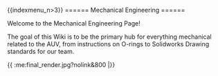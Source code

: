\{\{indexmenu_n\>3\}\}
====== Mechanical Engineering ======

Welcome to the Mechanical Engineering Page!

The goal of this Wiki is to be the primary hub for everything mechanical related to the AUV, from instructions on O-rings to Solidworks Drawing standards for our team. 

\{\{ :me:final_render.jpg?nolink&800 |\}\}

 
